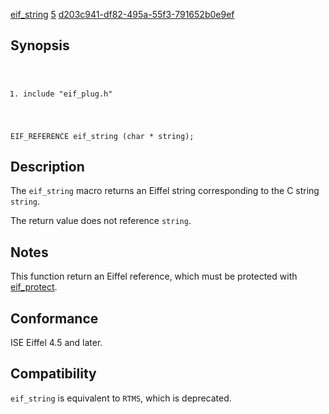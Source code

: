 [[Property:title|eif_string]]
[[Property:weight|5]]
[[Property:uuid|d203c941-df82-495a-55f3-791652b0e9ef]]
==Synopsis==

<code lang="text">
#include "eif_plug.h"

EIF_REFERENCE eif_string (char * string);
</code>

==Description==

The <code lang="text">eif_string</code> macro returns an Eiffel string corresponding to the C string <code lang="text">string</code>.

The return value does not reference <code lang="text">string</code>. 

==Notes==

This function return an Eiffel reference, which must be protected with [[eif_protect]]. 

==Conformance==

ISE Eiffel 4.5 and later. 

==Compatibility==

<code lang="text">eif_string</code> is equivalent to <code lang="text">RTMS</code>, which is deprecated. 


{{SeeAlso| <br/>
[[eif_protect]]<br/>
[[eif_create]] }}




